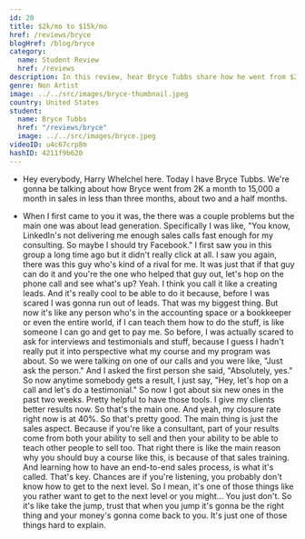 ```yaml
---
id: 20
title: $2k/mo to $15k/mo
href: /reviews/bryce
blogHref: /blog/bryce
category:
  name: Student Review
  href: /reviews
description: In this review, hear Bryce Tubbs share how he went from $2k/mo to $15k/mo in just over 2 months helping accountants and bookkeepers grow their practices.
genre: Non Artist
image: ../../src/images/bryce-thumbnail.jpeg
country: United States
student:
  name: Bryce Tubbs
  href: "/reviews/bryce"
  image: ../../src/images/bryce.jpeg
videoID: u4c67crp8m
hashID: 4211f9b620
---
```


- Hey everybody, Harry Whelchel here. Today I have Bryce Tubbs. We're gonna be talking about how Bryce went from 2K a month to 15,000 a month in sales in less than three months, about two and a half months.

- When I first came to you it was, the there was a couple problems but the main one was about lead generation. Specifically I was like, "You know, LinkedIn's not delivering me enough sales calls fast enough for my consulting. So maybe I should try Facebook." I first saw you in this group a long time ago but it didn't really click at all. I saw you again, there was this guy who's kind of a rival for me. It was just that if that guy can do it and you're the one who helped that guy out, let's hop on the phone call and see what's up? Yeah. I think you call it like a creating leads. And it's really cool to be able to do it because, before I was scared I was gonna run out of leads. That was my biggest thing. But now it's like any person who's in the accounting space or a bookkeeper or even the entire world, if I can teach them how to do the stuff, is like someone I can go and get to pay me. So before, I was actually scared to ask for interviews and testimonials and stuff, because I guess I hadn't really put it into perspective what my course and my program was about. So we were talking on one of our calls and you were like, "Just ask the person." And I asked the first person she said, "Absolutely, yes." So now anytime somebody gets a result, I just say, "Hey, let's hop on a call and let's do a testimonial." So now I got about six new ones in the past two weeks. Pretty helpful to have those tools. I give my clients better results now. So that's the main one. And yeah, my closure rate right now is at 40%. So that's pretty good. The main thing is just the sales aspect. Because if you're like a consultant, part of your results come from both your ability to sell and then your ability to be able to teach other people to sell too. That right there is like the main reason why you should buy a course like this, is because of that sales training. And learning how to have an end-to-end sales process, is what it's called. That's key. Chances are if you're listening, you probably don't know how to get to the next level. So I mean, it's one of those things like you rather want to get to the next level or you might... You just don't. So it's like take the jump, trust that when you jump it's gonna be the right thing and your money's gonna come back to you. It's just one of those things hard to explain.
